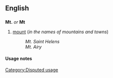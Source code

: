 ==English==
==={{abbreviation}}===
'''Mt.''' ''or'' '''Mt'''
#[[mount]] (''in the names of mountains and towns'')
#:''Mt. Saint Helens''
#:''Mt. Airy''

====Usage notes====
<!--Disputed:
*In UK usage, the full word is generally preferred for the names of towns.
As the abbreviation for definition 2 only eliminates the use of two characters, the full word, [[Mount]], is generally preferred.  It is also never appropriate to use this abbreviation in body text in any form.  The same applies to [[Ft.|Ft]] for [[Fort]], [[So.]] for [[South]], and [[No.]] for [[North]].  Use of Mt is only appropriate when space necessitates.
-->

[[Category:Disputed usage]]